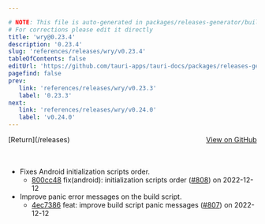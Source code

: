 ```yaml
---

# NOTE: This file is auto-generated in packages/releases-generator/build.ts
# For corrections please edit it directly
title: 'wry@0.23.4'
description: '0.23.4'
slug: 'references/releases/wry/v0.23.4'
tableOfContents: false
editUrl: 'https://github.com/tauri-apps/tauri-docs/packages/releases-generator/build.ts'
pagefind: false
prev:
   link: 'references/releases/wry/v0.23.3'
   label: '0.23.3'
next:
   link: 'references/releases/wry/v0.24.0'
   label: 'v0.24.0'
---
```


			

<ReleaseSidebar slug="references/releases/wry"  packageName="wry" />

<div style="margin-bottom:3rem; display: flex; justify-content: space-between; align-items: center"><span>[Return](/releases)</span><span><a href="https://github.com/tauri-apps/wry/releases/tag/wry-v0.23.4">View on GitHub</a></span></div>

- Fixes Android initialization scripts order.
  - [800cc48](https://github.com/tauri-apps/wry/commit/800cc48b46ba9e5ce968efd5708aeb71b63832f9) fix(android): initialization scripts order ([#808](https://github.com/tauri-apps/wry/pull/808)) on 2022-12-12
- Improve panic error messages on the build script.
  - [4ec7386](https://github.com/tauri-apps/wry/commit/4ec7386740ab2edb3b56d72668841af3f329cefd) feat: improve build script panic messages ([#807](https://github.com/tauri-apps/wry/pull/807)) on 2022-12-12

